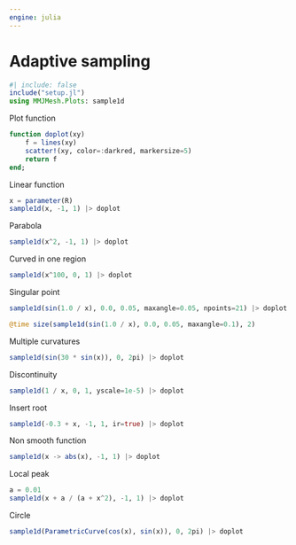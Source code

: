 ```yaml
---
engine: julia
---
```


# Adaptive sampling

```julia
#| include: false
include("setup.jl")
using MMJMesh.Plots: sample1d
```

Plot function

```julia
function doplot(xy)
    f = lines(xy)
    scatter!(xy, color=:darkred, markersize=5)
    return f
end;
```

Linear function

```julia
x = parameter(R)
sample1d(x, -1, 1) |> doplot
```

Parabola

```julia
sample1d(x^2, -1, 1) |> doplot
```

Curved in one region

```julia
sample1d(x^100, 0, 1) |> doplot
```

Singular point

```julia
sample1d(sin(1.0 / x), 0.0, 0.05, maxangle=0.05, npoints=21) |> doplot
```

```julia
@time size(sample1d(sin(1.0 / x), 0.0, 0.05, maxangle=0.1), 2)
```

Multiple curvatures

```julia
sample1d(sin(30 * sin(x)), 0, 2pi) |> doplot
```

Discontinuity

```julia
sample1d(1 / x, 0, 1, yscale=1e-5) |> doplot
```

Insert root

```julia
sample1d(-0.3 + x, -1, 1, ir=true) |> doplot
```

Non smooth function

```julia
sample1d(x -> abs(x), -1, 1) |> doplot
```

Local peak

```julia
a = 0.01
sample1d(x + a / (a + x^2), -1, 1) |> doplot
```

Circle

```julia
sample1d(ParametricCurve(cos(x), sin(x)), 0, 2pi) |> doplot
```